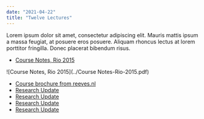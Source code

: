 ```yaml
---
date: "2021-04-22"
title: "Twelve Lectures"
---
```


Lorem ipsum dolor sit amet, consectetur adipiscing elit. Mauris mattis ipsum a
massa feugiat, at posuere eros posuere. Aliquam rhoncus lectus at lorem
porttitor fringilla. Donec placerat bibendum risus.

* [Course Notes, Rio 2015](../course-notes-rio-2015.pdf)

![Course Notes, Rio 2015](../Course Notes-Rio-2015.pdf)


* [Course brochure from reeves.nl](http://www.reeves.nl/upload/AfricanGeodynamicsBrochure.pdf)
* [Research Update](../gondwana)
* [Research Update](../gondwana)
* [Research Update](../gondwana)
* [Research Update](../gondwana)

